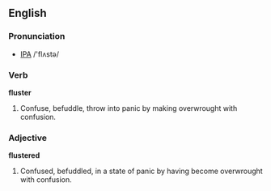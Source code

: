 ==English==
===Pronunciation===
* [[IPA]] /'flʌstə/

===Verb===
'''fluster'''
# Confuse, befuddle, throw into panic by making overwrought with confusion.

===Adjective===
'''flustered'''
# Confused, befuddled, in a state of panic by having become overwrought with confusion.